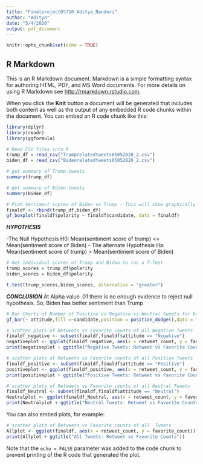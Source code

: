 ```yaml
---
title: "FinalprojectDS710_Aditya_Nanduri"
author: "Aditya"
date: "5/4/2020"
output: pdf_document
---
```


```r
knitr::opts_chunk$set(echo = TRUE)
```

## R Markdown

This is an R Markdown document. Markdown is a simple formatting syntax for authoring HTML, PDF, and MS Word documents. For more details on using R Markdown see <http://rmarkdown.rstudio.com>.

When you click the **Knit** button a document will be generated that includes both content as well as the output of any embedded R code chunks within the document. You can embed an R code chunk like this:

```r
library(dplyr)
library(readr)
library(ggformula)
```

```r
# Read CSV files into R 
trump_df = read_csv("Trumprelatedtweets05052020_2.csv")
biden_df = read_csv("Bidenrelatedtweets05052020_2.csv")

```

```r
# get summary of Trump tweets
summary(trump_df)
```


```r
# get summary of Bdien tweets
summary(biden_df)
```
```r
# Plot Sentiment scores of Biden vs Trump - This will show graphically who has better scores
finaldf <- rbind(trump_df,biden_df)
gf_boxplot(finaldf$polarity ~ finaldf$candidate, data = finaldf)
```
***HYPOTHESIS***

-The Null Hypothesis H0: Mean(sentiment score of trump) <= Mean(sentiment score of Biden)
- The alternate Hypothesis Ha: Mean(sentiment score of trump) > Mean(sentiment score of Biden)


```r
# Get individual scores of Trump and Biden to run a T-Test
trump_scores = trump_df$polarity
biden_scores = biden_df$polarity
```

```r
t.test(trump_scores,biden_scores, alternative = "greater")

```
***CONCLUSION*** At Alpha value .01 there is no enough evidence to reject null hypothesis. So, Biden has better sentiment than Trump

```r
# Bar Charts of Number of Positive vs Negative vs Neutral tweets for both the candidates
gf_bar(~ attitude,fill =~candidate,position = position_dodge(),data = finaldf )
```

```r
# scatter plots of Retweets vs Favorite counts of all Negative Tweets
finaldf_negative <- subset(finaldf,finaldf$attitude == "Negative")
negativeplot <- ggplot(finaldf_negative, aes(x = retweet_count, y = favorite_count)) + geom_point(aes(color = candidate))
print(negativeplot + ggtitle("Negative Tweets: Retweet vs Favorite Counts"))
```

```r
# scatter plots of Retweets vs Favorite counts of all Positive Tweets
finaldf_positive <- subset(finaldf,finaldf$attitude == "Positive")
positiveplot <- ggplot(finaldf_positive, aes(x = retweet_count, y = favorite_count)) + geom_point(aes(color = candidate))
print(positiveplot + ggtitle("Positive Tweets: Retweet vs Favorite Counts"))
```

```r
# scatter plots of Retweets vs Favorite counts of all Neutral Tweets
finaldf_Neutral <- subset(finaldf,finaldf$attitude == "Neutral")
Neutralplot <- ggplot(finaldf_Neutral, aes(x = retweet_count, y = favorite_count)) + geom_point(aes(color = candidate))
print(Neutralplot + ggtitle("Neutral Tweets: Retweet vs Favorite Counts"))
```

You can also embed plots, for example:

```r
# scatter plots of Retweets vs Favorite counts of all  Tweets
Allplot <- ggplot(finaldf, aes(x = retweet_count, y = favorite_count)) + geom_point(aes(color = candidate))
print(Allplot + ggtitle("All Tweets: Retweet vs Favorite Counts"))
```

Note that the `echo = FALSE` parameter was added to the code chunk to prevent printing of the R code that generated the plot.

